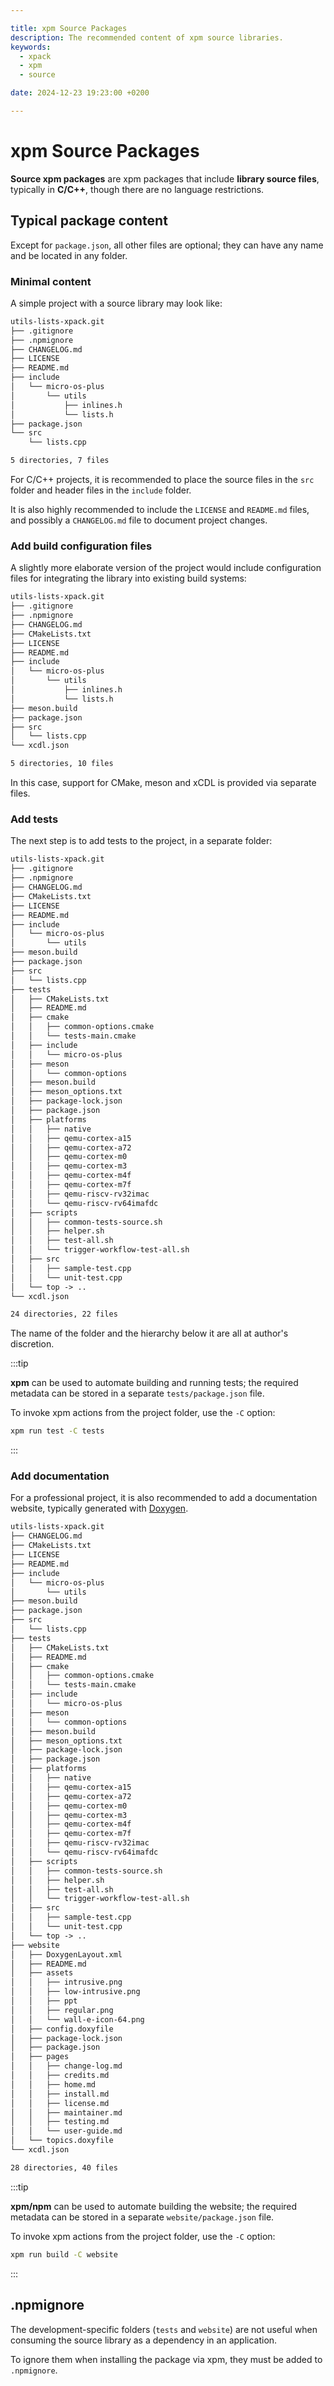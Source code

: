 ```yaml
---

title: xpm Source Packages
description: The recommended content of xpm source libraries.
keywords:
  - xpack
  - xpm
  - source

date: 2024-12-23 19:23:00 +0200

---
```


# xpm Source Packages

**Source xpm packages** are xpm packages that include **library
source files**, typically in **C/C++**, though there are no language
restrictions.

## Typical package content

Except for `package.json`, all other files are optional; they can
have any name and be located in any folder.

### Minimal content

A simple project with a source library may look like:

```txt
utils-lists-xpack.git
├── .gitignore
├── .npmignore
├── CHANGELOG.md
├── LICENSE
├── README.md
├── include
│   └── micro-os-plus
│       └── utils
│           ├── inlines.h
│           └── lists.h
├── package.json
└── src
    └── lists.cpp

5 directories, 7 files
```

For C/C++ projects, it is recommended to place the source
files in the `src` folder and header files in the `include` folder.

It is also highly recommended to include the `LICENSE` and `README.md` files, and possibly a `CHANGELOG.md` file to document project changes.

### Add build configuration files

A slightly more elaborate version of the project would include
configuration files
for integrating the library into existing build systems:

```txt {5,13,17}
utils-lists-xpack.git
├── .gitignore
├── .npmignore
├── CHANGELOG.md
├── CMakeLists.txt
├── LICENSE
├── README.md
├── include
│   └── micro-os-plus
│       └── utils
│           ├── inlines.h
│           └── lists.h
├── meson.build
├── package.json
├── src
│   └── lists.cpp
└── xcdl.json

5 directories, 10 files
```

In this case, support for CMake, meson and xCDL is provided via separate files.

### Add tests

The next step is to add tests to the project, in a separate folder:

```txt {15-47}
utils-lists-xpack.git
├── .gitignore
├── .npmignore
├── CHANGELOG.md
├── CMakeLists.txt
├── LICENSE
├── README.md
├── include
│   └── micro-os-plus
│       └── utils
├── meson.build
├── package.json
├── src
│   └── lists.cpp
├── tests
│   ├── CMakeLists.txt
│   ├── README.md
│   ├── cmake
│   │   ├── common-options.cmake
│   │   └── tests-main.cmake
│   ├── include
│   │   └── micro-os-plus
│   ├── meson
│   │   └── common-options
│   ├── meson.build
│   ├── meson_options.txt
│   ├── package-lock.json
│   ├── package.json
│   ├── platforms
│   │   ├── native
│   │   ├── qemu-cortex-a15
│   │   ├── qemu-cortex-a72
│   │   ├── qemu-cortex-m0
│   │   ├── qemu-cortex-m3
│   │   ├── qemu-cortex-m4f
│   │   ├── qemu-cortex-m7f
│   │   ├── qemu-riscv-rv32imac
│   │   └── qemu-riscv-rv64imafdc
│   ├── scripts
│   │   ├── common-tests-source.sh
│   │   ├── helper.sh
│   │   ├── test-all.sh
│   │   └── trigger-workflow-test-all.sh
│   ├── src
│   │   ├── sample-test.cpp
│   │   └── unit-test.cpp
│   └── top -> ..
└── xcdl.json

24 directories, 22 files
```

The name of the folder and the hierarchy below it are all at
author's discretion.

:::tip

**xpm** can be used to automate building and running tests;
the required metadata
can be stored in a separate `tests/package.json` file.

To invoke xpm actions from the project folder, use the `-C` option:

```sh
xpm run test -C tests
```

:::

### Add documentation

For a professional project, it is also recommended to add a
documentation website, typically generated
with [Doxygen](https://www.doxygen.nl).

```txt {46-67}
utils-lists-xpack.git
├── CHANGELOG.md
├── CMakeLists.txt
├── LICENSE
├── README.md
├── include
│   └── micro-os-plus
│       └── utils
├── meson.build
├── package.json
├── src
│   └── lists.cpp
├── tests
│   ├── CMakeLists.txt
│   ├── README.md
│   ├── cmake
│   │   ├── common-options.cmake
│   │   └── tests-main.cmake
│   ├── include
│   │   └── micro-os-plus
│   ├── meson
│   │   └── common-options
│   ├── meson.build
│   ├── meson_options.txt
│   ├── package-lock.json
│   ├── package.json
│   ├── platforms
│   │   ├── native
│   │   ├── qemu-cortex-a15
│   │   ├── qemu-cortex-a72
│   │   ├── qemu-cortex-m0
│   │   ├── qemu-cortex-m3
│   │   ├── qemu-cortex-m4f
│   │   ├── qemu-cortex-m7f
│   │   ├── qemu-riscv-rv32imac
│   │   └── qemu-riscv-rv64imafdc
│   ├── scripts
│   │   ├── common-tests-source.sh
│   │   ├── helper.sh
│   │   ├── test-all.sh
│   │   └── trigger-workflow-test-all.sh
│   ├── src
│   │   ├── sample-test.cpp
│   │   └── unit-test.cpp
│   └── top -> ..
├── website
│   ├── DoxygenLayout.xml
│   ├── README.md
│   ├── assets
│   │   ├── intrusive.png
│   │   ├── low-intrusive.png
│   │   ├── ppt
│   │   ├── regular.png
│   │   └── wall-e-icon-64.png
│   ├── config.doxyfile
│   ├── package-lock.json
│   ├── package.json
│   ├── pages
│   │   ├── change-log.md
│   │   ├── credits.md
│   │   ├── home.md
│   │   ├── install.md
│   │   ├── license.md
│   │   ├── maintainer.md
│   │   ├── testing.md
│   │   └── user-guide.md
│   └── topics.doxyfile
└── xcdl.json

28 directories, 40 files
```

:::tip

**xpm/npm** can be used to automate building the website;
the required metadata
can be stored in a separate `website/package.json` file.

To invoke xpm actions from the project folder, use the `-C` option:

```sh
xpm run build -C website
```

:::

## .npmignore

The development-specific folders (`tests` and `website`) are not useful
when consuming the source library as a dependency in an application.

To ignore them when installing the package via xpm, they must be added
to `.npmignore`.
